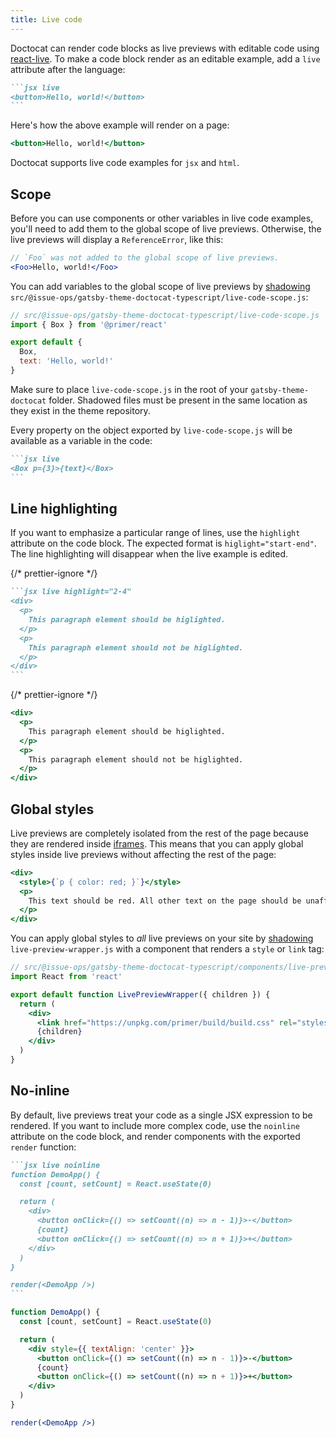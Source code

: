 ```yaml
---
title: Live code
---
```




Doctocat can render code blocks as live previews with editable code using
[react-live](https://github.com/FormidableLabs/react-live). To make a code block
render as an editable example, add a `live` attribute after the language:

````markdown
```jsx live
<button>Hello, world!</button>
```
````

Here's how the above example will render on a page:

```jsx live
<button>Hello, world!</button>
```

Doctocat supports live code examples for `jsx` and `html`.

## Scope

Before you can use components or other variables in live code examples, you'll
need to add them to the global scope of live previews. Otherwise, the live
previews will display a `ReferenceError`, like this:

```jsx live
// `Foo` was not added to the global scope of live previews.
<Foo>Hello, world!</Foo>
```

You can add variables to the global scope of live previews by
[shadowing](https://www.gatsbyjs.org/blog/2019-04-29-component-shadowing/)
`src/@issue-ops/gatsby-theme-doctocat-typescript/live-code-scope.js`:

```js
// src/@issue-ops/gatsby-theme-doctocat-typescript/live-code-scope.js
import { Box } from '@primer/react'

export default {
  Box,
  text: 'Hello, world!'
}
```

<Note variant="warning">

Make sure to place `live-code-scope.js` in the root of your
`gatsby-theme-doctocat` folder. Shadowed files must be present in the same
location as they exist in the theme repository.

</Note>

Every property on the object exported by `live-code-scope.js` will be available
as a variable in the code:

````markdown
```jsx live
<Box p={3}>{text}</Box>
```
````

## Line highlighting

If you want to emphasize a particular range of lines, use the `highlight`
attribute on the code block. The expected format is `higlight="start-end"`. The
line highlighting will disappear when the live example is edited.

{/* prettier-ignore */}
````markdown
```jsx live highlight="2-4"
<div>
  <p>
    This paragraph element should be higlighted.
  </p>
  <p>
    This paragraph element should not be higlighted.
  </p>
</div>
```
````

{/* prettier-ignore */}
```jsx live highlight="2-4"
<div>
  <p>
    This paragraph element should be higlighted.
  </p>
  <p>
    This paragraph element should not be higlighted.
  </p>
</div>
```

## Global styles

Live previews are completely isolated from the rest of the page because they are
rendered inside
[iframes](https://developer.mozilla.org/en-US/docs/Web/HTML/Element/iframe).
This means that you can apply global styles inside live previews without
affecting the rest of the page:

```jsx live
<div>
  <style>{`p { color: red; }`}</style>
  <p>
    This text should be red. All other text on the page should be unaffected.
  </p>
</div>
```

You can apply global styles to _all_ live previews on your site by
[shadowing](https://www.gatsbyjs.org/blog/2019-04-29-component-shadowing/)
`live-preview-wrapper.js` with a component that renders a `style` or `link` tag:

```jsx
// src/@issue-ops/gatsby-theme-doctocat-typescript/components/live-preview-wrapper.js
import React from 'react'

export default function LivePreviewWrapper({ children }) {
  return (
    <div>
      <link href="https://unpkg.com/primer/build/build.css" rel="stylesheet" />
      {children}
    </div>
  )
}
```

## No-inline

By default, live previews treat your code as a single JSX expression to be
rendered. If you want to include more complex code, use the `noinline` attribute
on the code block, and render components with the exported `render` function:

````markdown
```jsx live noinline
function DemoApp() {
  const [count, setCount] = React.useState(0)

  return (
    <div>
      <button onClick={() => setCount((n) => n - 1)}>-</button>
      {count}
      <button onClick={() => setCount((n) => n + 1)}>+</button>
    </div>
  )
}

render(<DemoApp />)
```
````

```jsx live noinline
function DemoApp() {
  const [count, setCount] = React.useState(0)

  return (
    <div style={{ textAlign: 'center' }}>
      <button onClick={() => setCount((n) => n - 1)}>-</button>
      {count}
      <button onClick={() => setCount((n) => n + 1)}>+</button>
    </div>
  )
}

render(<DemoApp />)
```

